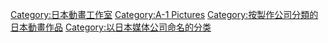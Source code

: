 [[Category:日本動畫工作室|Category:日本動畫工作室]]
[[Category:A-1_Pictures|Category:A-1 Pictures]]
[[Category:按製作公司分類的日本動畫作品|Category:按製作公司分類的日本動畫作品]]
[[Category:以日本媒体公司命名的分类|Category:以日本媒体公司命名的分类]]